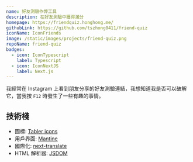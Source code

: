 ```yaml
---
name: 好友測驗作弊工具
description: 在好友測驗中獲得滿分
homepage: https://friendquiz.honghong.me/
githubLink: https://github.com/tszhong0411/friend-quiz
iconName: IconFriends
image: /static/images/projects/friend-quiz.png
repoName: friend-quiz
badges:
  - icon: IconTypescript
    label: Typescript
  - icon: IconNextJS
    label: Next.js
---
```


我經常在 Instagram 上看到朋友分享的好友測驗連結，我想知道我是否可以破解它，當我按 `F12` 時發生了一些有趣的事情。

## 技術棧

- 圖標: [Tabler icons](https://tabler-icons.io/)
- 用戶界面: [Mantine](https://mantine.dev)
- 國際化: [next-translate](https://github.com/aralroca/next-translate)
- HTML 解析器: [JSDOM](https://github.com/jsdom/jsdom)
